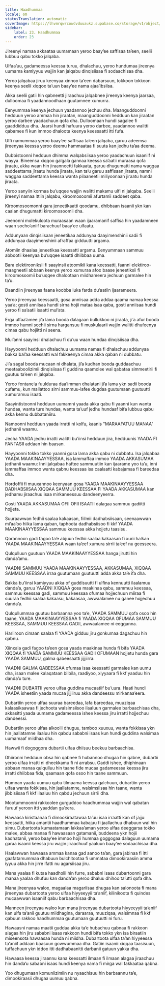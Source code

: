 ```yaml
---
title: Haadhummaa
locale: om
statusTranslation: automatic
coverImage: https://lhvmrqwrcowdvduuaukz.supabase.co/storage/v1/object/public/strapi-uploads/small_cover-educacion-fundamental.webp-2d51a7828a2b1309555be27f7e2a61a0.webp
sidebar:
    label: 23. Haadhummaa
    order: 23
---
```

Jireenyi namaa akkaataa uumamaan yeroo baay’ee saffisaa ta’een, seelii lubbuu qabu tokko jalqaba.

Ulfaa’uu, gadameessa keessa turuu, dhalachuu, yeroo hundumaa jireenya uumama kamiyyuu wajjin kan jalqabu dinqisiisaa fi sodaachisaa dha.

Yeroo jalqabaa jiruu keenyaa xinnoo ta’een dabarsuun, tokkoon tokkoon keenya seelii xiqqoo ta’uun baay’ee nama ajaa’ibsiisa.

Akka seelii gatii hin qabneetti jiraachuu jalqabnee jireenya keenya jaarsaa, dulloomaa fi yaadannoodhaan guutamnee xumurra.

Eenyummaa keenya jechuun yaadannoo jechuu dha. Maanguddoonni hedduun yeroo ammaa hin jiraatan, maanguddoonni hedduun kan jiraatan yeroo darbee yaadachuun qofa dha. Dulloomaan hundi sagalee fi gaaddidduu dha. Jaarsi hundi hafuura yeroo darbee, yaadannoo walitti qabamee fi kun immoo dhaloota keenya keessaatti itti fufa.

Ulfi namummaa yeroo baay’ee saffisaa ta’een jalqaba, garuu adeemsa jireenyaa keessa yeroo deemu hammaataa fi suuta kan jedhu ta’aa deema.

Dubbistoonni hedduun dhimma walqabsiisaa yeroo yaadachuun isaaniif ni wayya. Bineensa xiqqoo galgala gannaa keessa sa’aatii muraasa qofa jiraatu, akka waan hin jiraanneetti fakkaata, garuu dhugumatti nama waggaa saddeettama jiraatu hunda jiraata, kan ta’u garuu saffisaan jiraata, namni waggaa saddeettama keessa wanta pilaaneetii miliyoonaan jiraatu hunda jiraata.

Yeroo sanyiin kormaa bu’uqqee wajjin walitti makamu ulfi ni jalqaba. Seelii jireenyi namaa ittiin jalqabu, kiroomosoomii afurtamii saddeet qaba.

Kiroomosoomonni gara jeneetikaatti qoodamu, dhibbaan isaanii ykn kan caalan dhugumatti kiroomosoomii dha.

Jeenonni molekuloota muraasaan waan ijaaramanif saffisa hin yaadamneen waan socho’aniif barachuuf baay’ee ulfaatu.

Addunyaan dinqisiisaan jeneetikaa addunyaa daayimenshinii sadii fi addunyaa daayimenshinii afraffaa gidduutti argama.

Atomiin dhaalaa jeneetikaa keessatti argamu. Eenyummaan sammuu abbootii keenyaa bu’uqqee isaatti dhiibbaa uuma.

Bara elektirooniksii fi saayinsii atoomikii kana keessatti, faanni elektiroo-maagneetii abbaan keenya yeroo xumuraa afoo baase jeneetiksii fi kiroomosoomii bu’uqqee dhalootaan miidhameera jechuun garmalee hin ta’u.

Daandiin jireenyaa faana koobba luka farda du’aatiin ijaarameera.

Yeroo jireenyaa keessaatti, gosa anniisaa adda addaa qaama namaa keessa yaa’a; gosti anniisaa hundi sirna hojii mataa isaa qaba, gosti anniisaa hundi yeroo fi sa’aatii isaatti mul’ata.

Erga ulfaa’amee ji’a lama booda dalagaan bullukkoo ni jiraata, ji’a afur booda immoo humni sochii sirna hargansuu fi muskulaarii wajjin walitti dhufeenya cimaa qabu hojiitti ni seena.

Mul’anni saayinsi dhalachuu fi du’uu waan hundaa dinqisiisaa dha.

Hayyoonni hedduun dhalachuu uumama namaa fi dhalachuu addunyaa bakka bal’aa keessatti wal fakkeenya cimaa akka qaban ni dubbatu.

Ji’a sagal booda mucaan ni dhalata, ji’a kudhan booda guddaachuu meetaaboolizimii dinqisiisaa fi guddina qaamolee wal qabataa simmeetirii fi guutuu ta’een ni jalqaba.

Yeroo fontanela fuulduraa daa’imman dhalatani ji’a lama ykn sadii booda cufamu, kun mallattoo sirni sammuu-lafee dugdaa guutumaan guutuutti xumuramuu isaati.

Saayintistoonni hedduun uumamni yaada akka qabu fi yaanni kun wanta hundaa, wanta ture hundaa, wanta ta’uuf jedhu hundaaf bifa lubbuu qabu akka kennu dubbataniiru.

Namoonni hedduun yaada irratti ni kolfu, kaanis "MARAAFATUU MANAA" jedhanii waamu.

Jecha YAADA jedhu irratti walitti bu’iinsi hedduun jira, hedduunis YAADA FI FANTASII addaan hin baasan.

Hayyoonni tokko tokko yaanni gosa lama akka qabu ni dubbatu. Isa jalqabaa YAADA MAAKINAAYYESSAA, isa lammaffaa immoo YAADA AKKASUMAA jedhanii waamu: Inni jalqabaa haftee sammuutiin kan ijaarame yoo ta’u, inni lammaffaa immoo wanta qabnu keessaa isa caalaatti kabajamaa fi bareedaa dha.

Hordoffii fi muuxannoo keenyaan gosa YAADA MAAKINAAYYESSAA DADHABSIISAA XIQQAA SAMMUU KEESSAA FI YAADA AKKASUMAA kan jedhamu jiraachuu isaa mirkaneessuu dandeenyeerra.

Gosti YAADA AKKASUMAA OFII OFII ISAATII dalagaa sammuu gadiitti hojjeta.

Suuraawwan fedhii saalaa kakaasan, fiilmii dadhabsiisaan, seenaawwan mi’aa’oo hiika lama qaban, taphoota dadhabsiisoo fi kkf YAADA MAAKINAAYYESSAA sammuu keessaa akka hojjetu taasisu.

Qorannoon gadi fagoo ta’e abjuun fedhii saalaa kakaasan fi xurii halkan YAADA MAAKINAAYYESSAA waan ta’eef xumura sirrii ta’eef nu geesseera.

Qulqulluun guutuun YAADA MAAKINAAYYESSAA hanga jirutti hin danda’amu.

YAADNI SAMMUU YAADA MAAKINAAYYESSAA, AKKASUMAA, XIQQAA SAMMUU KEESSAA irraa guutumaan guutuutti adda akka ta’e ifa dha.

Bakka bu’iinsi kamiyyuu akka of guddisuutti fi ulfina kennuutti ilaalamuu danda’a, garuu YAADNI XIQQAA gosa maakinaa qabu, sammuu keessaa, sammuu keessaa gadi, sammuu keessaa ofumaa hojjechuun miiraa fi suuraa fedhii saalaa kakaasu, kakaasaa, awwaalamee nu ganee hojjechuu danda’a.

Qulqullummaa guutuu barbaanna yoo ta’e, YAADA SAMMUU qofa osoo hin taane, YAADA MAAKINAAYYESSAA fi YAADA XIQQAA OFUMAA SAMMUU KEESSAA, SAMMUU KEESSAA GADII, awwaalamee ni eegganna.

Hariiroon cimaan saalaa fi YAADA gidduu jiru gonkumaa dagachuu hin qabnu.

Xiinxala gadi fagoo ta’een gosa yaada maakinaa hunda fi bifa YAADA XIQQAA fi YAADA SAMMUU KEESSAA GADII OFUMAAN hojjetu hunda gara YAADA SAMMUU, galma qabeesaatti jijjiirra.

YAADNI GALMA QABEESSAA ofumaa isaa keessatti garmalee kan uumu dha, isaan malee kalaqataan bilbila, raadiyoo, xiyyaara fi kkf yaaduu hin danda’u ture.

YAADNI DUBARTII yeroo ulfaa guddina mucaatiif bu’uura. Haati hundi YAADA isheetiin yaada mucaa jijjiiruu akka dandeessu mirkanaa’eera.

Dubartiin yeroo ulfaa suuraa bareedaa, lafa bareedaa, muuziqaa kalaasikaawaa fi jechoota walsimsiisoo ilaaluun garmalee barbaachisaa dha, akkasitti yaada uumama gadameessa ishee keessa jiru irratti hojjechuu dandeessi.

Dubartiin yeroo ulfaa alkoolii dhuguu, tamboo xuuxuu, wanta fokkisaa ykn hin jaallatamne ilaaluu hin qabdu sababni isaas kun hundi guddina walsimaa uumamaaf miidhaa dha.

Hawwii fi dogoggora dubartii ulfaa dhiisuu beekuu barbaachisa.

Dhiironni hedduun obsa hin qabnee fi hubannoo dhugaa hin qabne, dubartii yeroo ulfaa irratti ni dheekkamu fi ni arrabsu. Gaddi ishee, dhiphinaan abbaan manaa qulqulluu hin taane fide mucaa gadameessa keessa jiru irratti dhiibbaa fida, qaamaan qofa osoo hin taane sammuun.

Humnan yaada uumuu qabu tilmaama keessa galchuun, dubartiin yeroo ulfaa wanta fokkisaa, hin jaallatamne, walsimsiisaa hin taane, wanta jibbisiisaa fi kkf ilaaluu hin qabdu jechuun sirrii dha.

Mootummoonni rakkoolee gurguddoo haadhummaa wajjin wal qabatan furuuf yeroon itti yaaddan ga’eera.

Hawaasa kiristaanaa fi dimookiraatawaa ta’uu isaa irraatti kan of jajju keessatti, hiika amantii haadhummaa kabajuu fi jaallachuu dhabuun wal hin simu. Dubartoota kumaatamaan lakkaa’aman yeroo ulfaa deeggarsa tokko malee, abbaa manaa fi hawaasaan gatamanii, buddeena ykn hojii kadhatanii, yeroo baay’ee immoo hojii humnaa goggogaa dalaguun uumama garaa isaanii keessa jiru wajjin jiraachuuf yaaluun baay’ee sodaachisaa dha.

Haalawwan hawaasa ammaa kanaa gad aanoo ta’an, gara jabinaa fi itti gaafatamummaa dhabuun bulchitootaa fi ummataa dimookiraasiin amma iyyuu akka hin jirre ifatti nu agarsiisaa jiru.

Mana yaalaa fi kutaa haadholii hin furre, sababni isaas dubartoonni gara manaa yaalaa dhufuu kan danda’an yeroo dhaluu dhihoo ta’utti qofa dha.

Mana jireenyaa waloo, magaalaa magariisaa dhugaa kan salonoota fi mana jireenyaa dubartoota yeroo ulfaa hiyyeeyyii ta’aniif, kilinikoota fi quindes mucaawwan isaaniif qabu barbaachisaa dha.

Manneen jireenyaa waloo kun mana jireenyaa dubartoota hiyyeeyyii ta’aniif kan ulfa ta’anii guutuu miidhagina, daraaraa, muuziqaa, walsimnaa fi kkf qabuun rakkoo haadhummaa guutumaan guutuutti ni furu.

Hawaasni namaa maatii guddaa akka ta’e hubachuu qabnaa fi rakkoon alagaa hin jiru sababni isaas rakkoon hundi bifa tokko ykn isa biraatiin miseensota hawaasaa hunda ni miidha. Dubartoota ulfaa ta’an hiyyeessa ta’aniif addaan baasuun gowwummaa dha. Gatiin isaanii xiqqaa taasisuun, tuffachuun ykn iddoo itti dadhabaanitti darbanii gatuun yakka dha.

Hawaasa keessa jiraannu kana keessatti ilmaan fi ilmaan alagaa jiraachuu hin danda’u sababni isaas hundi keenya nama fi mirga wal fakkaataa qabna.

Yoo dhugumaan komuniizimiin nu nyaachisuu hin barbaannu ta’e, dimookiraasii dhugaa uumuu qabna.


